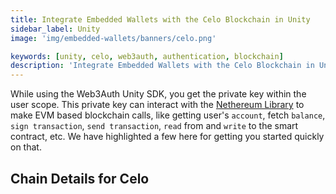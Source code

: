 ```yaml
---
title: Integrate Embedded Wallets with the Celo Blockchain in Unity
sidebar_label: Unity
image: 'img/embedded-wallets/banners/celo.png'

keywords: [unity, celo, web3auth, authentication, blockchain]
description: 'Integrate Embedded Wallets with the Celo Blockchain in Unity | Embedded Wallets'
---
```



While using the Web3Auth Unity SDK, you get the private key within the user scope. This private key can interact with the [Nethereum Library](https://nethereum.com/) to make EVM based blockchain calls, like getting user's `account`, fetch `balance`, `sign transaction`, `send transaction`, `read` from and `write` to the smart contract, etc. We have highlighted a few here for getting you started quickly on that.

## Chain Details for Celo

<ChainDetailsCelo />

<EVMInteraction />

